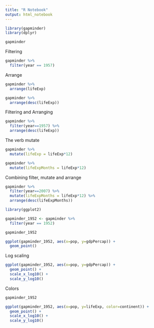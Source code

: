 ---
title: "R Notebook"
output: html_notebook
---
```{r}
library(gapminder)
library(dplyr)

gapminder

```
Filtering
```{r}
gapminder %>%
  filter(year == 1957)

```
Arrange
```{r}
gapminder %>%
  arrange(lifeExp)

gapminder %>%
  arrange(desc(lifeExp))

```
Filtering and Arranging
```{r}
gapminder %>%
  filter(year==1957) %>%
  arrange(desc(lifeExp))

```
The verb mutate
```{r}
gapminder %>%
  mutate(lifeExp = lifeExp*12)

gapminder %>%
  mutate(lifeExpMonths = lifeExp*12)

```
Combining filter, mutate and arrange
```{r}
gapminder %>%
  filter(year==2007) %>%
  mutate(lifeExpMonths = lifeExp*12) %>%
  arrange(desc(lifeExpMonths))

```
```{r}
library(ggplot2)

gapminder_1952 <- gapminder %>%
  filter(year == 1952)

gapminder_1952

ggplot(gapminder_1952, aes(x=pop, y=gdpPercap)) +
  geom_point()

```
Log scaling

```{r}
ggplot(gapminder_1952, aes(x=pop, y=gdpPercap)) +
  geom_point() +
  scale_x_log10() +
  scale_y_log10()

```
Colors
```{r}
gapminder_1952

ggplot(gapminder_1952, aes(x=pop, y=lifeExp, color=continent)) +
  geom_point() +
  scale_x_log10() +
  scale_y_log10()

```

